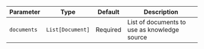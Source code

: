 | Parameter   | Type             | Default  | Description                                  |
| ----------- | ---------------- | -------- | -------------------------------------------- |
| `documents` | `List[Document]` | Required | List of documents to use as knowledge source |
